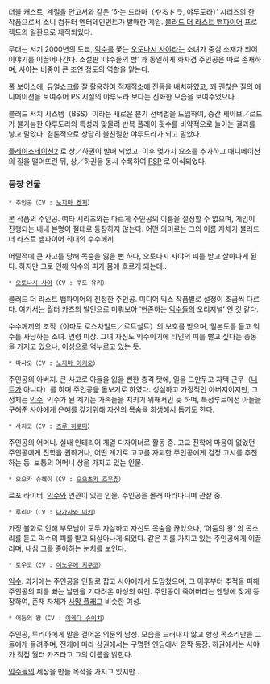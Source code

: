 더블 캐스트, 계절을 안고서와 같은 ‘하는 드라마（やるドラ, 야루도라）’ 시리즈의 한 작품으로서 소니 컴퓨터 엔터테인먼트가 발매한 게임. [[블러드 더 라스트 뱀파이어]] 프로젝트의 일환으로 제작되었다.

무대는 서기 2000년의 토쿄, [[익수]]를 쫓는 [[오토나시 사야]]라는 소녀가 중심 소재가 되어 이야기를 이끌어나간다. 소설판 ‘야수들의 밤’ 과 동일하게 화자겸 주인공은 따로 존재하며, 사야는 비중이 큰 조연 정도의 역할을 맡는다.

풀 보이스에, [[듀얼쇼크]]를 잘 활용하여 적재적소에 진동을 배치하였고, 꽤 괜찮은 질의 애니메이션을 보여주어 PS 시절의 야루도라 보다는 진화한 모습을 보여주었으나..

블러드 서치 시스템（BSS）이라는 새로운 분기 선택법을 도입하여, 중간 세이브／로드가 불가능한 야루도라의 특성과 맞물려 반복 플레이 횟수를 비약적으로 늘이는 결과를 낳고 말았다. 결론적으로 상당히 불친절한 야루도라가 되고 말았다.

[[플레이스테이션2]] 로 상／하권이 발매 되었고. 이후 몇가지 요소를 추가하고 애니메이션의 질을 떨어뜨린 뒤, 상／하권을 동시 수록하여 [[PSP]] 로 이식되었다. 


=== 등장 인물 ===
 * 주인공（CV : [[노지마 켄지]]）

본 작품의 주인공. 여타 시리즈와는 다르게 주인공의 이름을 설정할 수 없으며, 게임이 진행되는 내내 본명이 절대로 등장하지 않는다. 어떤 의미로는 그의 이름 자체가 블러드 더 라스트 뱀파이어 최대의 수수께끼.

어릴적에 큰 사고를 당해 목숨을 잃을 뻔 하나, 오토나시 사야의 피를 받고 살아나게 된다. 하지만 그로 인해 익수의 피가 몸에 흐르게 되는데..

 * [[오토나시 사야]]（CV : 쿠도 유키）

블러드 더 라스트 뱀파이어의 진정한 주인공. 미디어 믹스 작품별로 설정이 조금씩 다르다. 여기서는 월터 카츠의 발언으로 미뤄보아 ‘현존하는 [[익수]]들의 오리지널’ 인 것 같다.

수수께끼의 조직（아마도 로스차일드／로트실트）의 보호를 받으며, 일본도를 들고 익수를 사냥하는 소녀. 연령 미상. 그녀 자신도 익수이기에 타인의 피를 빨고 싶다는 충동을 가지고 있으나, 이성으로 억누르고 있는 듯.

 * 마사오（CV : [[노지마 아키오]]）

주인공의 아버지. 큰 사고로 아들을 잃을 뻔한 충격 탓에, 일을 그만두고 자택 근무（[[니트]]가 아니다）를 하며 주인공을 돌보기로 하였다. 성실하고 가정적인 아버지이지만, 그 정체는 [[익수]]. 익수가 된 계기는 가족들을 지키기 위해서인 듯 하며, 특정루트에선 아들을 구해준 사야에게 은혜를 갚기위해 자신의 목숨을 희생해서 돕기도 한다.

 * 사치코（CV : [[츠루 히로미]]）

주인공의 어머니. 실내 인테리어 계열 디자이너로 활동 중. 고교 진학에 마음이 없었던 주인공에게 진학을 권하거나, 어떤 계기로 고교를 자퇴한 주인공에게 검정 고시를 추천하는 등. 보통의 어머니 상을 가지고 있는 인물.

 * 오오카 슈헤이（CV : [[오오츠카 호우츄]]）

르포 라이터. [[익수]]와 연관이 있는 인물. 주인공을 몰래 따라다니며 관찰 중.

 * 루리아（CV : [[나가사와 미키]]）

가정 불화로 인해 부모님이 모두 자살하고 자신도 목숨을 끊었으나, ‘어둠의 왕’ 의 목소리를 듣고 익수의 피를 받고 되살아나게 되었다. 같은 피를 가지고 있는 주인공에게 이끌리며, 내심 그를 좋아하는 눈치를 보인다.

 * 토우코（CV : [[이노우에 키쿠코]]）

[[익수]]. 과거에는 주인공을 인질로 잡고 사야에게서 도망쳤으며, 그 이후부터 추적을 피해 주인공의 피를 빠는 날만을 기다려온 마성의 여인. 주인공이 죽어버리는 엔딩에 잦게 등장하여, 존재 자체가 [[사망 플래그]] 비슷한 여성.

 * 어둠의 왕（CV : [[이케다 슈이치]]）

주인공, 루리아에게 말을 걸어온 의문의 남성. 모습을 드러내지 않고 항상 목소리만을 그들에게 들려주며, 전개에 따라 상권에서는 구명편 엔딩에서 깜짝 등장. 하권에서는 사야가 직접 월터 카츠라고 그의 이름을 밝힌다.

[[익수]]들의 세상을 만들 목적을 가지고 있지만..
